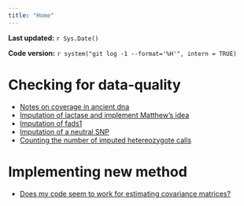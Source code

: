 ```yaml
---
title: "Home"
---
```


**Last updated:** `r Sys.Date()`

**Code version:** `r system("git log -1 --format='%H'", intern = TRUE)`

# Checking for data-quality

*   [Notes on coverage in ancient dna](read_coverage.html)
*   [Imputation of lactase and implement Matthew's idea](verify_lactase.html)
*   [Imputation of fads1](verify_fads1.html)
*   [Imputation of a neutral SNP](verify_rs9375844.html)
*   [Counting the number of imputed hetereozygote calls](count_het_calls.html)

# Implementing new method
*   [Does my code seem to work for estimating covariance matrices?](make_covariance_matrix.html)

